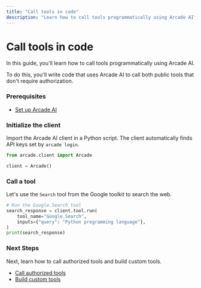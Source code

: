 ```yaml
---
title: "Call tools in code"
description: "Learn how to call tools programmatically using Arcade AI"
---
```



# Call tools in code

In this guide, you'll learn how to call tools programmatically using Arcade AI.

To do this, you'll write code that uses Arcade AI to call both public tools that don't require authorization.

<Steps>

### Prerequisites

- [Set up Arcade AI](/home/quickstart)

### Initialize the client

Import the Arcade AI client in a Python script. The client automatically finds API keys set by `arcade login`.

```python
from arcade.client import Arcade

client = Arcade()
```

### Call a tool

Let's use the `Search` tool from the Google toolkit to search the web.

```python
# Run the Google.Search tool
search_response = client.tool.run(
    tool_name="Google.Search",
    inputs={"query": "Python programming language"},
)
print(search_response)
```

</Steps>

### Next Steps

Next, learn how to call authorized tools and build custom tools.

- [Call authorized tools](auth-tool-calling)
- [Build custom tools](/home/build-tools/create-a-toolkit)
